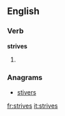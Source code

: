 ==English==

===Verb===
'''strives'''

# {{third-person singular of|strive}}

===Anagrams===
* [[stivers#English|stivers]]

[[fr:strives]]
[[it:strives]]